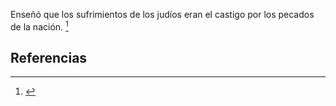 Enseñó que los sufrimientos de los judíos eran el castigo por los pecados de la nación. <ref>{{lib|LU|135|5|2}}</ref> 

== Referencias ==

<references />
